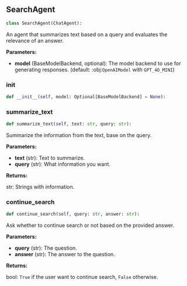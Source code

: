 <a id="camel.agents.search_agent"></a>

<a id="camel.agents.search_agent.SearchAgent"></a>

## SearchAgent

```python
class SearchAgent(ChatAgent):
```

An agent that summarizes text based on a query and evaluates the
relevance of an answer.

**Parameters:**

- **model** (BaseModelBackend, optional): The model backend to use for generating responses. (default: :obj:`OpenAIModel` with `GPT_4O_MINI`)

<a id="camel.agents.search_agent.SearchAgent.__init__"></a>

### __init__

```python
def __init__(self, model: Optional[BaseModelBackend] = None):
```

<a id="camel.agents.search_agent.SearchAgent.summarize_text"></a>

### summarize_text

```python
def summarize_text(self, text: str, query: str):
```

Summarize the information from the text, base on the query.

**Parameters:**

- **text** (str): Text to summarize.
- **query** (str): What information you want.

**Returns:**

  str: Strings with information.

<a id="camel.agents.search_agent.SearchAgent.continue_search"></a>

### continue_search

```python
def continue_search(self, query: str, answer: str):
```

Ask whether to continue search or not based on the provided answer.

**Parameters:**

- **query** (str): The question.
- **answer** (str): The answer to the question.

**Returns:**

  bool: `True` if the user want to continue search, `False`
otherwise.
